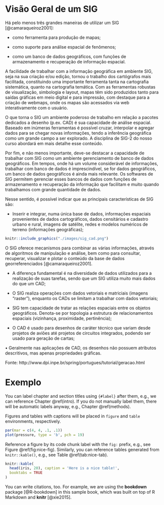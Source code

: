 # Visão Geral de um SIG {#visao}

:::demo
Há pelo menos três grandes maneiras de utilizar um SIG [@camaraqueiroz2001]:

-	como ferramenta para produção de mapas;

-	como suporte para análise espacial de fenômenos;

-	como um banco de dados geográficos, com funções de armazenamento e recuperação de informação espacial.


:::

A facilidade de trabalhar com a informação geográfica em ambiente SIG, seja na sua criação e/ou edição, tornou o trabalho dos cartógrafos mais facilitada, constituindo uma importante ferramenta tanta na cartografia sistemática, quanto na cartografia temática. Com as ferramentas robustas de visualização, simbologia e layout, mapas têm sido produzidos tanto para saídas gráficas em meio digital e para impressão, com destaque para a criação de webmaps, onde os mapas são acessados via web interativamente com o usuário.

O que torna o SIG um ambiente poderoso de trabalho em relação a pacotes dedicados a desenho (p.ex. CAD) é sua capacidade de análise espacial. Baseado em inúmeras ferramentas é possível cruzar, interpolar e agregar dados para se chegar novas informações, tendo a inferência geográfica como um grande campo a ser explorado. A disciplina de SIG-2 do nosso curso abordará em mais detalhe esse conteúdo.

Por fim, e não menos importante, deve-se destacar a capacidade de trabalhar com SIG como um ambiente gerenciamento de banco de dados geográficos. Em tempos, onde há um volume considerável de informações, trabalhar com banco de dados é imprescindível, se for dados geográficos, um banco de dados geográficos é ainda mais relevante. Os softwares de SIG permitem gerenciar esses bancos de dados com funções de armazenamento e recuperação da informação que facilitam e muito quando trabalhamos com grande quantidade de dados.

Nesse sentido, é possível indicar que as principais características de SIG são:

-	Inserir e integrar, numa única base de dados, informações espaciais provenientes de dados cartográficos, dados censitários e cadastro urbano e rural, imagens de satélite, redes e modelos numéricos de terreno (informações geográficas);


:::demo

```r
knitr::include_graphics("./images/sig_cad.png")
```

O SIG oferece mecanismos para combinar as várias informações, através de algoritmos de manipulação e análise, bem como para consultar, recuperar, visualizar e plotar o conteúdo da base de dados georreferenciados [@camaraqueiroz2001].

-	A diferença fundamental é na diversidade de dados utilizados para a realização de suas tarefas, sendo que um SIG utiliza muito mais dados do que um CAD;

-	O SIG realiza operações com dados vetoriais e matriciais (imagens "raster"), enquanto os CADs se limitam a trabalhar com dados vetoriais;

-	SIG tem capacidade de tratar as relações espaciais entre os objetos geográficos. Denota-se por topologia a estrutura de relacionamentos espaciais (vizinhança, proximidade, pertinência);

-	O CAD é usado para desenhos de caráter técnico que variam desde projetos de aviões até projetos de circuitos integrados, podendo ser usado para geração de cartas;

•	Geralmente nas aplicações de CAD, os desenhos não possuem atributos descritivos, mas apenas propriedades gráficas.

Fonte: http://www.dpi.inpe.br/spring/portugues/tutorial/geracao.html
:::

# Exemplo

You can label chapter and section titles using `{#label}` after them, e.g., we can reference Chapter \@ref(intro). If you do not manually label them, there will be automatic labels anyway, e.g., Chapter \@ref(methods).

Figures and tables with captions will be placed in `figure` and `table` environments, respectively.

```r
par(mar = c(4, 4, .1, .1))
plot(pressure, type = 'b', pch = 19)
```

Reference a figure by its code chunk label with the `fig:` prefix, e.g., see Figure \@ref(fig:nice-fig). Similarly, you can reference tables generated from `knitr::kable()`, e.g., see Table \@ref(tab:nice-tab).

```r
knitr::kable(
  head(iris, 20), caption = 'Here is a nice table!',
  booktabs = TRUE
)
```

You can write citations, too. For example, we are using the **bookdown** package [@R-bookdown] in this sample book, which was built on top of R Markdown and **knitr** [@xie2015].

